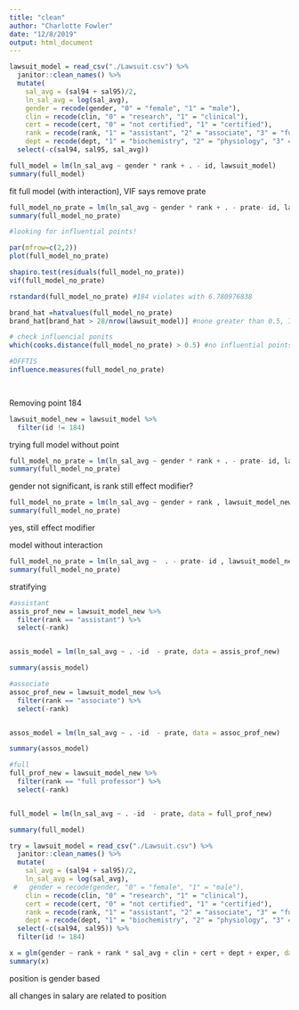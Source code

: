 ```yaml
---
title: "clean"
author: "Charlotte Fowler"
date: "12/8/2019"
output: html_document
---
```


```r
lawsuit_model = read_csv("./Lawsuit.csv") %>% 
  janitor::clean_names() %>% 
  mutate(
    sal_avg = (sal94 + sal95)/2, 
    ln_sal_avg = log(sal_avg), 
    gender = recode(gender, "0" = "female", "1" = "male"),
    clin = recode(clin, "0" = "research", "1" = "clinical"), 
    cert = recode(cert, "0" = "not certified", "1" = "certified"), 
    rank = recode(rank, "1" = "assistant", "2" = "associate", "3" = "full professor"),
    dept = recode(dept, "1" = "biochemistry", "2" = "physiology", "3" = "genetics", "4" = "pediatrics", "5" = "medicine", "6" = "surgery") ) %>% 
  select(-c(sal94, sal95, sal_avg))
```

```r
full_model = lm(ln_sal_avg ~ gender * rank + . - id, lawsuit_model)
summary(full_model)
```
fit full model (with interaction), VIF  says remove prate


```r
full_model_no_prate = lm(ln_sal_avg ~ gender * rank + . - prate- id, lawsuit_model)
summary(full_model_no_prate)
```




```r
#looking for influential points! 

par(mfrow=c(2,2))
plot(full_model_no_prate)

shapiro.test(residuals(full_model_no_prate))
vif(full_model_no_prate)

rstandard(full_model_no_prate) #184 violates with 6.780976838

brand_hat =hatvalues(full_model_no_prate)
brand_hat[brand_hat > 28/nrow(lawsuit_model)] #none greater than 0.5, 7 over 2p/n threshold

# check influencial ponits
which(cooks.distance(full_model_no_prate) > 0.5) #no influential points

#DFFTIS
influence.measures(full_model_no_prate)

  
```


Removing point 184 
```r
lawsuit_model_new = lawsuit_model %>% 
  filter(id != 184)
```

trying full model without point
```r
full_model_no_prate = lm(ln_sal_avg ~ gender * rank + . - prate- id, lawsuit_model_new)
summary(full_model_no_prate)
```
gender not significant, is rank still effect modifier? 

```r
full_model_no_prate = lm(ln_sal_avg ~ gender + rank , lawsuit_model_new)
summary(full_model_no_prate)
```
yes, still effect modifier 

model without interaction 
```r
full_model_no_prate = lm(ln_sal_avg ~  . - prate- id , lawsuit_model_new)
summary(full_model_no_prate)
```

stratifying 
```r
#assistant
assis_prof_new = lawsuit_model_new %>% 
  filter(rank == "assistant") %>% 
  select(-rank)


assis_model = lm(ln_sal_avg ~ . -id  - prate, data = assis_prof_new)

summary(assis_model)

#associate
assoc_prof_new = lawsuit_model_new %>% 
  filter(rank == "associate") %>% 
  select(-rank)


assos_model = lm(ln_sal_avg ~ . -id  - prate, data = assoc_prof_new)

summary(assos_model)

#full
full_prof_new = lawsuit_model_new %>% 
  filter(rank == "full professor") %>% 
  select(-rank)


full_model = lm(ln_sal_avg ~ . -id  - prate, data = full_prof_new)

summary(full_model)
```


```r
try = lawsuit_model = read_csv("./Lawsuit.csv") %>% 
  janitor::clean_names() %>% 
  mutate(
    sal_avg = (sal94 + sal95)/2, 
    ln_sal_avg = log(sal_avg), 
 #   gender = recode(gender, "0" = "female", "1" = "male"),
    clin = recode(clin, "0" = "research", "1" = "clinical"), 
    cert = recode(cert, "0" = "not certified", "1" = "certified"), 
    rank = recode(rank, "1" = "assistant", "2" = "associate", "3" = "full professor"),
    dept = recode(dept, "1" = "biochemistry", "2" = "physiology", "3" = "genetics", "4" = "pediatrics", "5" = "medicine", "6" = "surgery") ) %>% 
  select(-c(sal94, sal95)) %>% 
  filter(id != 184)

x = glm(gender ~ rank + rank * sal_avg + clin + cert + dept + exper, data = try)
summary(x)
```
position is gender based

all changes in salary are related to position 
